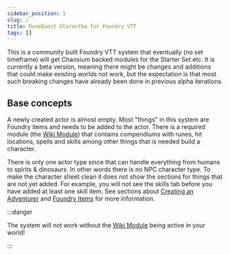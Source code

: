 ```yaml
---
sidebar_position: 1
slug: /
title: RuneQuest Glorantha for Foundry VTT
tags: []
---
```


<CenterIt>
  <LightInvertSvg src="/img/fire_sky.svg" width="100" />
  <LightInvertSvg src="/img/beast.svg" width="100" />
  <LightInvertSvg src="/img/movement_change.svg" width="100" />
</CenterIt>

This is a community built Foundry VTT system that eventually (no set timeframe) will get Chaosium
backed modules for the Starter Set etc. It is currently a beta version, meaning there might be
changes and additions that could make existing worlds not work, but the expectation is that most
such breaking changes have already been done in previous alpha iterations.

## Base concepts

A newly created actor is almost empty. Most "things" in this system are Foundry items and needs to
be added to the actor. There is a required module (the [Wiki Module](/wiki)) that contains
compendiums with runes, hit locations, spells and skills among other things that is needed build a
character.

There is only one actor type since that can handle everything from humans to spirits & dinosaurs. In
other words there is no NPC character type. To make the character sheet clean it does not show the
sections for things that are not yet added. For example, you will not see the skills tab before you
have added at least one skill item. See sections about
[Creating an Adventurer](rqg-system/getting-started/creating-actor) and
[Foundry Items](/rqg-system/items) for more information.

:::danger

The system will not work without the [Wiki Module](/wiki) being active in your world!

:::
